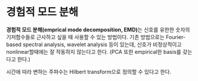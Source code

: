 # 경험적 모드 분해 {#EMD}

**경험적 모드 분해(emprical mode decomposition, EMD)**는 신호를 유한한 숫자의 기저함수들로 근사하고 싶을 때 사용할 수 있는 방법이다. 기존 방법으로는 Fourier-based spectral analysis, wavelet analysis 등이 있는데, 신호가 비정상적이고 nonlinear할때에는 잘 작동하지 않는다고 한다. (PCA 또한 empirical한 basis를 갖는다고 한다.)

시간에 따라 변하는 주파수는 Hilbert transform으로 정의할 수 있다고 한다.
